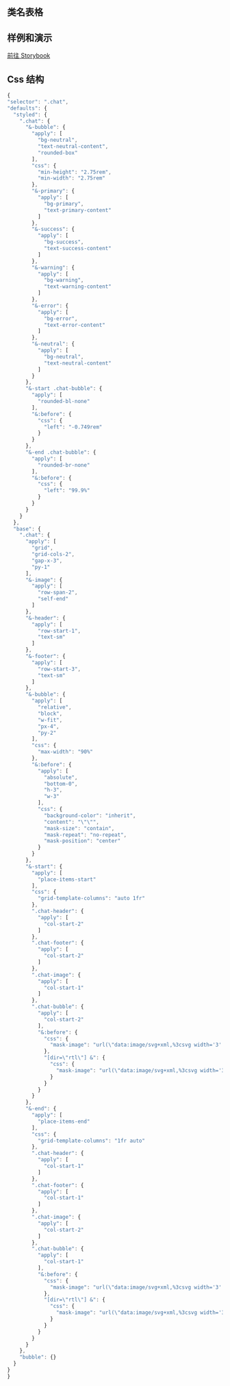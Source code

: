 
## 类名表格

<CssTable name="chat" />

## 样例和演示

[前往 Storybook](https://story.ui.icebreaker.top/?path=/docs/data-display-chat--docs)

## Css 结构

```js
{
"selector": ".chat",
"defaults": {
  "styled": {
    ".chat": {
      "&-bubble": {
        "apply": [
          "bg-neutral",
          "text-neutral-content",
          "rounded-box"
        ],
        "css": {
          "min-height": "2.75rem",
          "min-width": "2.75rem"
        },
        "&-primary": {
          "apply": [
            "bg-primary",
            "text-primary-content"
          ]
        },
        "&-success": {
          "apply": [
            "bg-success",
            "text-success-content"
          ]
        },
        "&-warning": {
          "apply": [
            "bg-warning",
            "text-warning-content"
          ]
        },
        "&-error": {
          "apply": [
            "bg-error",
            "text-error-content"
          ]
        },
        "&-neutral": {
          "apply": [
            "bg-neutral",
            "text-neutral-content"
          ]
        }
      },
      "&-start .chat-bubble": {
        "apply": [
          "rounded-bl-none"
        ],
        "&:before": {
          "css": {
            "left": "-0.749rem"
          }
        }
      },
      "&-end .chat-bubble": {
        "apply": [
          "rounded-br-none"
        ],
        "&:before": {
          "css": {
            "left": "99.9%"
          }
        }
      }
    }
  },
  "base": {
    ".chat": {
      "apply": [
        "grid",
        "grid-cols-2",
        "gap-x-3",
        "py-1"
      ],
      "&-image": {
        "apply": [
          "row-span-2",
          "self-end"
        ]
      },
      "&-header": {
        "apply": [
          "row-start-1",
          "text-sm"
        ]
      },
      "&-footer": {
        "apply": [
          "row-start-3",
          "text-sm"
        ]
      },
      "&-bubble": {
        "apply": [
          "relative",
          "block",
          "w-fit",
          "px-4",
          "py-2"
        ],
        "css": {
          "max-width": "90%"
        },
        "&:before": {
          "apply": [
            "absolute",
            "bottom-0",
            "h-3",
            "w-3"
          ],
          "css": {
            "background-color": "inherit",
            "content": "\"\"",
            "mask-size": "contain",
            "mask-repeat": "no-repeat",
            "mask-position": "center"
          }
        }
      },
      "&-start": {
        "apply": [
          "place-items-start"
        ],
        "css": {
          "grid-template-columns": "auto 1fr"
        },
        ".chat-header": {
          "apply": [
            "col-start-2"
          ]
        },
        ".chat-footer": {
          "apply": [
            "col-start-2"
          ]
        },
        ".chat-image": {
          "apply": [
            "col-start-1"
          ]
        },
        ".chat-bubble": {
          "apply": [
            "col-start-2"
          ],
          "&:before": {
            "css": {
              "mask-image": "url(\"data:image/svg+xml,%3csvg width='3' height='3' xmlns='http://www.w3.org/2000/svg'%3e%3cpath fill='black' d='m 0 3 L 3 3 L 3 0 C 3 1 1 3 0 3'/%3e%3c/svg%3e\")"
            },
            "[dir=\"rtl\"] &": {
              "css": {
                "mask-image": "url(\"data:image/svg+xml,%3csvg width='3' height='3' xmlns='http://www.w3.org/2000/svg'%3e%3cpath fill='black' d='m 0 3 L 1 3 L 3 3 C 2 3 0 1 0 0'/%3e%3c/svg%3e\")"
              }
            }
          }
        }
      },
      "&-end": {
        "apply": [
          "place-items-end"
        ],
        "css": {
          "grid-template-columns": "1fr auto"
        },
        ".chat-header": {
          "apply": [
            "col-start-1"
          ]
        },
        ".chat-footer": {
          "apply": [
            "col-start-1"
          ]
        },
        ".chat-image": {
          "apply": [
            "col-start-2"
          ]
        },
        ".chat-bubble": {
          "apply": [
            "col-start-1"
          ],
          "&:before": {
            "css": {
              "mask-image": "url(\"data:image/svg+xml,%3csvg width='3' height='3' xmlns='http://www.w3.org/2000/svg'%3e%3cpath fill='black' d='m 0 3 L 1 3 L 3 3 C 2 3 0 1 0 0'/%3e%3c/svg%3e\")"
            },
            "[dir=\"rtl\"] &": {
              "css": {
                "mask-image": "url(\"data:image/svg+xml,%3csvg width='3' height='3' xmlns='http://www.w3.org/2000/svg'%3e%3cpath fill='black' d='m 0 3 L 3 3 L 3 0 C 3 1 1 3 0 3'/%3e%3c/svg%3e\")"
              }
            }
          }
        }
      }
    },
    "bubble": {}
  }
}
}
```